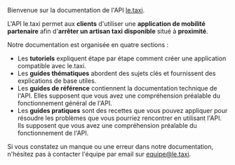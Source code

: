 Bienvenue sur la documentation de l'API [le.taxi](https://le.taxi).

L'API le.taxi permet aux **clients** d'utiliser une **application de mobilité partenaire** afin d'**arrêter un
artisan taxi disponible** situé à **proximité**.

Notre documentation est organisée en quatre sections :

* Les **tutoriels** expliquent étape par étape comment créer une application compatible avec le.taxi.
* Les **guides thématiques** abordent des sujets clés et fournissent des explications de base utiles.
* Les **guides de référence** contiennent la documentation technique de l'API. Elles supposent que vous avez une compréhension préalable du fonctionnement général de l'API.
* Les **guides pratiques** sont des recettes que vous pouvez appliquer pour résoudre les problèmes que vous pourriez rencontrer en utilisant l'API. Ils supposent que vous avez une compréhension préalable du fonctionnement de l'API.

Si vous constatez un manque ou une erreur dans notre documentation, n'hésitez pas à contacter l'équipe par email sur [equipe@le.taxi](mailto:equipe@le.taxi?subject=Signalement%20d'un%20problème%20sur%20votre%20documentation).
